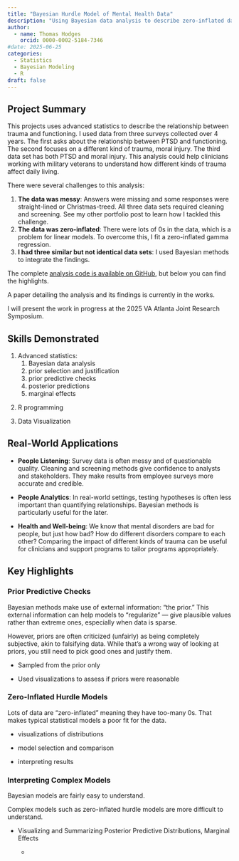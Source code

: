 ```yaml
---
title: "Bayesian Hurdle Model of Mental Health Data"
description: "Using Bayesian data analysis to describe zero-inflated data"
author:
  - name: Thomas Hodges
    orcid: 0000-0002-5184-7346
#date: 2025-06-25
categories: 
  - Statistics
  - Bayesian Modeling
  - R
draft: false
---
```


## Project Summary

This projects uses advanced statistics to describe the relationship between trauma and functioning. I used data from three surveys collected over 4 years. The first asks about the relationship between PTSD and functioning. The second focuses on a different kind of trauma, moral injury. The third data set has both PTSD and moral injury. This analysis could help clinicians working with military veterans to understand how different kinds of trauma affect daily living.

There were several challenges to this analysis:

1.  **The data was messy**: Answers were missing and some responses were straight-lined or Christmas-treed. All three data sets required cleaning and screening. See my other portfolio post to learn how I tackled this challenge.
2.  **The data was zero-inflated**: There were lots of 0s in the data, which is a problem for linear models. To overcome this, I fit a zero-inflated gamma regression.
3.  **I had three similar but not identical data sets**: I used Bayesian methods to integrate the findings.

The complete [analysis code is available on GitHub](https://github.com/TJH-RESEARCH/trauma-psychosocial-functioning), but below you can find the highlights.

A paper detailing the analysis and its findings is currently in the works.

I will present the work in progress at the 2025 VA Atlanta Joint Research Symposium.

## Skills Demonstrated

1.  Advanced statistics:
    1.  Bayesian data analysis
    2.  prior selection and justification
    3.  prior predictive checks
    4.  posterior predictions
    5.  marginal effects

<!-- -->

2.  R programming

3.  Data Visualization

## Real-World Applications

-   **People Listening**: Survey data is often messy and of questionable quality. Cleaning and screening methods give confidence to analysts and stakeholders. They make results from employee surveys more accurate and credible.

-   **People Analytics**: In real-world settings, testing hypotheses is often less important than quantifying relationships. Bayesian methods is particularly useful for the later.

-   **Health and Well-being**: We know that mental disorders are bad for people, but just how bad? How do different disorders compare to each other? Comparing the impact of different kinds of trauma can be useful for clinicians and support programs to tailor programs appropriately.

## Key Highlights

### **Prior Predictive Checks**

Bayesian methods make use of external information: "the prior." This external information can help models to "regularize" — give plausible values rather than extreme ones, especially when data is sparse.

However, priors are often criticized (unfairly) as being completely subjective, akin to falsifying data. While that's a wrong way of looking at priors, you still need to pick good ones and justify them.

-   Sampled from the prior only

-   Used visualizations to assess if priors were reasonable

### Zero-Inflated Hurdle Models

Lots of data are "zero-inflated" meaning they have too-many 0s. That makes typical statistical models a poor fit for the data.

-   visualizations of distributions

-   model selection and comparison

-   interpreting results

### Interpreting Complex Models

Bayesian models are fairly easy to understand.

Complex models such as zero-inflated hurdle models are more difficult to understand.

-   Visualizing and Summarizing Posterior Predictive Distributions, Marginal Effects

    -   
